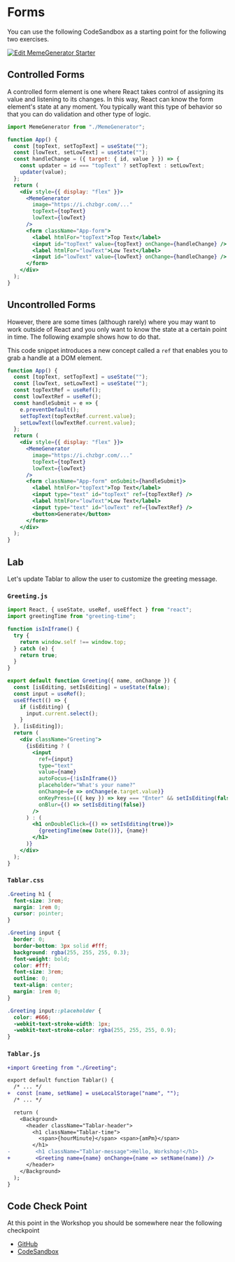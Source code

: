 # Forms

<!-- https://codesandbox.io/s/n95ljrng2 -->

You can use the following CodeSandbox as a starting point for the following two exercises.

<a href="https://codesandbox.io/s/busy-water-mlkgx?fontsize=14" target="_blank">
  <img
    alt="Edit MemeGenerator Starter"
    src="https://codesandbox.io/static/img/play-codesandbox.svg"
  />
</a>

## Controlled Forms

A controlled form element is one where React takes control of assigning its value and listening to its changes. In this way, React can know the form element's state at any moment. You typically want this type of behavior so that you can do validation and other type of logic.

```jsx
import MemeGenerator from "./MemeGenerator";

function App() {
  const [topText, setTopText] = useState("");
  const [lowText, setLowText] = useState("");
  const handleChange = ({ target: { id, value } }) => {
    const updater = id === "topText" ? setTopText : setLowText;
    updater(value);
  };
  return (
    <div style={{ display: "flex" }}>
      <MemeGenerator
        image="https://i.chzbgr.com/..."
        topText={topText}
        lowText={lowText}
      />
      <form className="App-form">
        <label htmlFor="topText">Top Text</label>
        <input id="topText" value={topText} onChange={handleChange} />
        <label htmlFor="lowText">Low Text</label>
        <input id="lowText" value={lowText} onChange={handleChange} />
      </form>
    </div>
  );
}
```

## Uncontrolled Forms

However, there are some times (although rarely) where you may want to work outside of React and you only want to know the state at a certain point in time. The following example shows how to do that.

This code snippet introduces a new concept called a `ref` that enables you to grab a handle at a DOM element.

```jsx
function App() {
  const [topText, setTopText] = useState("");
  const [lowText, setLowText] = useState("");
  const topTextRef = useRef();
  const lowTextRef = useRef();
  const handleSubmit = e => {
    e.preventDefault();
    setTopText(topTextRef.current.value);
    setLowText(lowTextRef.current.value);
  };
  return (
    <div style={{ display: "flex" }}>
      <MemeGenerator
        image="https://i.chzbgr.com/..."
        topText={topText}
        lowText={lowText}
      />
      <form className="App-form" onSubmit={handleSubmit}>
        <label htmlFor="topText">Top Text</label>
        <input type="text" id="topText" ref={topTextRef} />
        <label htmlFor="lowText">Low Text</label>
        <input type="text" id="lowText" ref={lowTextRef} />
        <button>Generate</button>
      </form>
    </div>
  );
}
```

## Lab

Let's update Tablar to allow the user to customize the greeting message.

### `Greeting.js`

```jsx
import React, { useState, useRef, useEffect } from "react";
import greetingTime from "greeting-time";

function isInIframe() {
  try {
    return window.self !== window.top;
  } catch (e) {
    return true;
  }
}

export default function Greeting({ name, onChange }) {
  const [isEditing, setIsEditing] = useState(false);
  const input = useRef();
  useEffect(() => {
    if (isEditing) {
      input.current.select();
    }
  }, [isEditing]);
  return (
    <div className="Greeting">
      {isEditing ? (
        <input
          ref={input}
          type="text"
          value={name}
          autoFocus={!isInIframe()}
          placeholder="What's your name?"
          onChange={e => onChange(e.target.value)}
          onKeyPress={({ key }) => key === "Enter" && setIsEditing(false)}
          onBlur={() => setIsEditing(false)}
        />
      ) : (
        <h1 onDoubleClick={() => setIsEditing(true)}>
          {greetingTime(new Date())}, {name}!
        </h1>
      )}
    </div>
  );
}
```

### `Tablar.css`

```css
.Greeting h1 {
  font-size: 3rem;
  margin: 1rem 0;
  cursor: pointer;
}

.Greeting input {
  border: 0;
  border-bottom: 3px solid #fff;
  background: rgba(255, 255, 255, 0.3);
  font-weight: bold;
  color: #fff;
  font-size: 3rem;
  outline: 0;
  text-align: center;
  margin: 1rem 0;
}

.Greeting input::placeholder {
  color: #666;
  -webkit-text-stroke-width: 1px;
  -webkit-text-stroke-color: rgba(255, 255, 255, 0.9);
}
```

### `Tablar.js`

```diff
+import Greeting from "./Greeting";

export default function Tablar() {
  /* ... */
+  const [name, setName] = useLocalStorage("name", "");
  /* ... */

  return (
    <Background>
      <header className="Tablar-header">
        <h1 className="Tablar-time">
          <span>{hourMinute}</span> <span>{amPm}</span>
        </h1>
-        <h1 className="Tablar-message">Hello, Workshop!</h1>
+        <Greeting name={name} onChange={name => setName(name)} />
      </header>
    </Background>
  );
}
```

## Code Check Point

At this point in the Workshop you should be somewhere near the following checkpoint

- [GitHub](https://github.com/elijahmanor/react-fun/tree/master/packages/06-forms)
- [CodeSandbox](https://codesandbox.io/s/github/elijahmanor/react-fun/tree/master/packages/06-forms)
